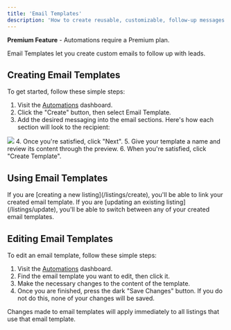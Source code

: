 ```yaml
---
title: 'Email Templates'
description: 'How to create reusable, customizable, follow-up messages.'
---
```


<Tip>**Premium Feature** - Automations require a Premium plan.</Tip>

Email Templates let you create custom emails to follow up with leads.

## Creating Email Templates

To get started, follow these simple steps:
1. Visit the [Automations](https://listingopen.com/automations) dashboard.
2. Click the "Create" button, then select Email Template.
3. Add the desired messaging into the email sections. Here's how each section will look to the recipient:
<img src="https://listingopen-photos.s3.us-east-2.amazonaws.com/guides/email_1.png" />
4. Once you're satisfied, click "Next".
5. Give your template a name and review its content through the preview.
6. When you're satisfied, click "Create Template".

## Using Email Templates

<AccordionGroup>
  <Accordion title="Creating a new listing">
    If you are [creating a new listing](/listings/create), you'll be able to link your created email template.
  </Accordion>
  <Accordion title="Updating an existing listing">
    If you are [updating an existing listing](/listings/update), you'll be able to switch between any of your created email templates.
  </Accordion>
</AccordionGroup>

## Editing Email Templates

To edit an email template, follow these simple steps:
1. Visit the [Automations](https://listingopen.com/automations) dashboard.
2. Find the email template you want to edit, then click it.
3. Make the necessary changes to the content of the template.
4. Once you are finished, press the dark "Save Changes" button. If you do not do this, none of your changes will be saved.

<Note>Changes made to email templates will apply immediately to all listings that use that email template.</Note>
